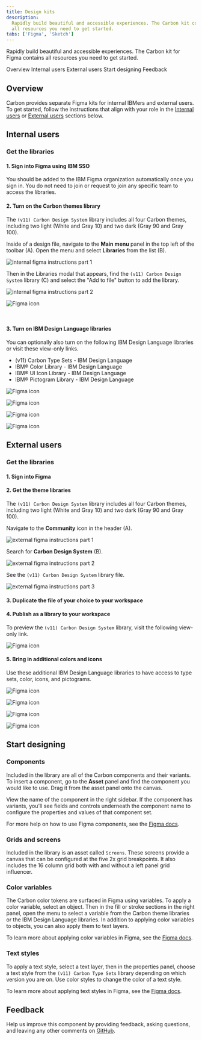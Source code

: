 ```yaml
---
title: Design kits
description:
  Rapidly build beautiful and accessible experiences. The Carbon kit contains
  all resources you need to get started.
tabs: ['Figma', 'Sketch']
---
```


<PageDescription>

Rapidly build beautiful and accessible experiences. The Carbon kit for Figma
contains all resources you need to get started.

</PageDescription>

<AnchorLinks>
  <AnchorLink>Overview</AnchorLink>
  <AnchorLink>Internal users</AnchorLink>
  <AnchorLink>External users</AnchorLink>
  <AnchorLink>Start designing</AnchorLink>
  <AnchorLink>Feedback</AnchorLink>
</AnchorLinks>

## Overview

Carbon provides separate Figma kits for internal IBMers and external users. To
get started, follow the instructions that align with your role in the
[Internal users](/designing/kits/figma/#internal-users) or
[External users](/designing/kits/figma/#external-users) sections below.

## Internal users

### Get the libraries

#### 1. Sign into Figma using IBM SSO

You should be added to the IBM Figma organization automatically once you sign
in. You do not need to join or request to join any specific team to access the
libraries.

#### 2. Turn on the Carbon themes library

The `(v11) Carbon Design System` library includes all four Carbon themes,
including two light (White and Gray 10) and two dark (Gray 90 and Gray 100).

Inside of a design file, navigate to the **Main menu** panel in the top left of
the toolbar (A). Open the menu and select **Libraries** from the list (B).

<Row>
<Column colLg={8}>

![internal figma instructions part 1](images/design-figma-1.png)

</Column>
</Row>

Then in the Libraries modal that appears, find the `(v11) Carbon Design System`
library (C) and select the "Add to file" button to add the library.

<Row>
<Column colLg={8}>

![internal figma instructions part 2](images/design-figma-2.png)

</Column>
</Row>

<Row className="resource-card-group">
<Column colMd={4} colLg={4} noGutterSm>
  <ResourceCard
    subTitle="(v11) Carbon Design System"
    href="https://www.figma.com/design/YAnB1jKx0yCUL29j6uSLpg/-v11--Carbon-Design-System?m=auto"
    actionIcon="launch">

![Figma icon](/images/figma.svg)

  </ResourceCard>
</Column>
</Row>

<br />

#### 3. Turn on IBM Design Language libraries 

You can optionally also turn on the following IBM Design Language libraries or
visit these view-only links.

- (v11) Carbon Type Sets - IBM Design Language
- IBM® Color Library - IBM Design Language
- IBM® UI Icon Library - IBM Design Language
- IBM® Pictogram Library - IBM Design Language

<Row className="resource-card-group">
<Column colMd={4} colLg={4} noGutterSm>
  <ResourceCard
    subTitle="(v11) Carbon Type Sets"
    href="https://www.figma.com/design/rK06GY6bvEfokuzrFGdtWB/-v11--Carbon-Type-Sets-%E2%80%93-Carbon-Design-System?m=auto"
    actionIcon="launch">

![Figma icon](/images/figma.svg)

  </ResourceCard>
</Column>
<Column colMd={4} colLg={4} noGutterSm>
  <ResourceCard
    subTitle="IBM® Color Library"
    href="https://www.figma.com/design/Gvwx2RnAZzDKTjVuC5xOlO/IBM%C2%AE-Color-Library?m=auto"
    actionIcon="launch">

![Figma icon](/images/figma.svg)

  </ResourceCard>
</Column>
<Column colMd={4} colLg={4} noGutterSm>
  <ResourceCard
    subTitle="IBM® UI Icon Library"
    href="https://www.figma.com/design/J5c0d85dSJn9JnBhSYYLmD/IBM%C2%AE-UI-Icon-Library?m=auto"
    actionIcon="launch">

![Figma icon](/images/figma.svg)

  </ResourceCard>
</Column>
<Column colMd={4} colLg={4} noGutterSm>
  <ResourceCard
    subTitle="IBM® Pictogram Library"
    href="https://www.figma.com/design/PkUl9UBuvA41GPpyl84NBc/IBM%C2%AE-Pictogram-Library?m=auto"
    actionIcon="launch">

![Figma icon](/images/figma.svg)

  </ResourceCard>
</Column>
</Row>

## External users

### Get the libraries

#### 1. Sign into Figma

#### 2. Get the theme libraries

The `(v11) Carbon Design System` library includes all four Carbon themes,
including two light (White and Gray 10) and two dark (Gray 90 and Gray 100).

Navigate to the **Community** icon in the header (A).

<Row>
<Column colLg={8}>

![external figma instructions part 1](images/design-figma-3.png)

</Column>
</Row>

Search for **Carbon Design System** (B).

<Row>
<Column colLg={8}>

![external figma instructions part 2](images/design-figma-4.png)

</Column>
</Row>

See the `(v11) Carbon Design System` library file.

<Row>
<Column colLg={8}>

![external figma instructions part 3](images/design-figma-5.png)

</Column>
</Row>

#### 3. Duplicate the file of your choice to your workspace

#### 4. Publish as a library to your workspace

To preview the `(v11) Carbon Design System` library, visit the following
view-only link.

<Row className="resource-card-group">
<Column colMd={4} colLg={4} noGutterSm>
  <ResourceCard
    subTitle="(v11) Carbon Design System"
    href="https://www.figma.com/community/file/1157761560874207208"
    actionIcon="launch">

![Figma icon](/images/figma.svg)

  </ResourceCard>
</Column>
</Row>

#### 5. Bring in additional colors and icons

Use these additional IBM Design Language libraries to have access to type sets,
color, icons, and pictograms.

<Row className="resource-card-group">
<Column colMd={4} colLg={4} noGutterSm>
  <ResourceCard
    subTitle="(v11) Carbon Type Sets"
    href="https://www.figma.com/community/file/1127113732861637625"
    actionIcon="launch">

![Figma icon](/images/figma.svg)

  </ResourceCard>
</Column>
<Column colMd={4} colLg={4} noGutterSm>
  <ResourceCard
    subTitle="IBM® Color Library"
    href="https://www.figma.com/community/file/1089055766693968230"
    actionIcon="launch">

![Figma icon](/images/figma.svg)

  </ResourceCard>
</Column>
<Column colMd={4} colLg={4} noGutterSm>
  <ResourceCard
    subTitle="IBM® UI Icon Library"
    href="https://www.figma.com/community/file/1089055340263947620"
    actionIcon="launch">

![Figma icon](/images/figma.svg)

  </ResourceCard>
</Column>
<Column colMd={4} colLg={4} noGutterSm>
  <ResourceCard
    subTitle="IBM® Pictogram Library"
    href="https://www.figma.com/community/file/1089047716352012639"
    actionIcon="launch">

![Figma icon](/images/figma.svg)

  </ResourceCard>
</Column>
</Row>

## Start designing

### Components

Included in the library are all of the Carbon components and their variants. To
insert a component, go to the **Asset** panel and find the component you would
like to use. Drag it from the asset panel onto the canvas.

View the name of the component in the right sidebar. If the component has
variants, you'll see fields and controls underneath the component name to
configure the properties and values of that component set.

For more help on how to use Figma components, see the
[Figma docs](https://help.figma.com/hc/en-us/articles/360056440594-Create-and-use-variants#Use_variants).

### Grids and screens

Included in the library is an asset called `Screens`. These screens provide a
canvas that can be configured at the five 2x grid breakpoints. It also includes
the 16 column grid both with and without a left panel grid influencer.

### Color variables

The Carbon color tokens are surfaced in Figma using variables. To apply a color
variable, select an object. Then in the fill or stroke sections in the right
panel, open the menu to select a variable from the Carbon theme libraries or the
IBM Design Language libraries. In addition to applying color variables to
objects, you can also apply them to text layers.

To learn more about applying color variables in Figma, see the
[Figma docs](https://help.figma.com/hc/en-us/articles/15343107263511-Apply-variables-to-designs).

### Text styles

To apply a text style, select a text layer, then in the properties panel, choose
a text style from the `(v11) Carbon Type Sets` library depending on which
version you are on. Use color styles to change the color of a text style.

To learn more about applying text styles in Figma, see the
[Figma docs](https://help.figma.com/hc/en-us/articles/360039957034-Create-and-Apply-Text-Styles#apply).

## Feedback

Help us improve this component by providing feedback, asking questions, and
leaving any other comments on
[GitHub](https://github.com/carbon-design-system/carbon-design-kit/issues).
